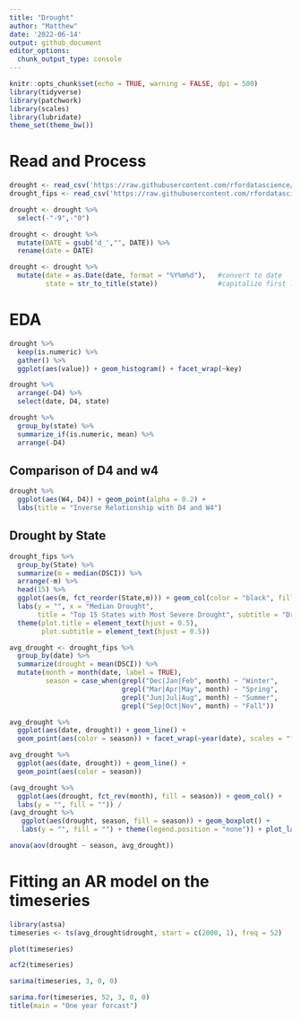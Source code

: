 ```yaml
---
title: "Drought"
author: "Matthew"
date: '2022-06-14'
output: github_document
editor_options: 
  chunk_output_type: console
---
```


```r
knitr::opts_chunk$set(echo = TRUE, warning = FALSE, dpi = 500)
library(tidyverse)
library(patchwork)
library(scales)
library(lubridate)
theme_set(theme_bw())
```


# Read and Process
```r
drought <- read_csv('https://raw.githubusercontent.com/rfordatascience/tidytuesday/master/data/2022/2022-06-14/drought.csv')
drought_fips <- read_csv('https://raw.githubusercontent.com/rfordatascience/tidytuesday/master/data/2022/2022-06-14/drought-fips.csv')

drought <- drought %>% 
  select(-"-9",-"0")

drought <- drought %>% 
  mutate(DATE = gsub('d_',"", DATE)) %>% 
  rename(date = DATE)

drought <- drought %>% 
  mutate(date = as.Date(date, format = "%Y%m%d"),   #convert to date
         state = str_to_title(state))               #capitalize first letter
```


# EDA
```r
drought %>% 
  keep(is.numeric) %>% 
  gather() %>% 
  ggplot(aes(value)) + geom_histogram() + facet_wrap(~key)
```



```r
drought %>% 
  arrange(-D4) %>% 
  select(date, D4, state)

drought %>% 
  group_by(state) %>% 
  summarize_if(is.numeric, mean) %>% 
  arrange(-D4)
```



## Comparison of D4 and w4
```r
drought %>% 
  ggplot(aes(W4, D4)) + geom_point(alpha = 0.2) +
  labs(title = "Inverse Relationship with D4 and W4")
```



## Drought by State
```r
drought_fips %>% 
  group_by(State) %>% 
  summarize(m = median(DSCI)) %>% 
  arrange(-m) %>% 
  head(15) %>% 
  ggplot(aes(m, fct_reorder(State,m))) + geom_col(color = "black", fill = "lightblue") +
  labs(y = "", x = "Median Drought", 
       title = "Top 15 States with Most Severe Drought", subtitle = "Drought Scale goes from 0 to 500")  +
  theme(plot.title = element_text(hjust = 0.5), 
        plot.subtitle = element_text(hjust = 0.5))
```



```r
avg_drought <- drought_fips %>% 
  group_by(date) %>% 
  summarize(drought = mean(DSCI)) %>% 
  mutate(month = month(date, label = TRUE),
         season = case_when(grepl("Dec|Jan|Feb", month) ~ "Winter",
                            grepl("Mar|Apr|May", month) ~ "Spring",
                            grepl("Jun|Jul|Aug", month) ~ "Summer",
                            grepl("Sep|Oct|Nov", month) ~ "Fall"))

avg_drought %>% 
  ggplot(aes(date, drought)) + geom_line() + 
  geom_point(aes(color = season)) + facet_wrap(~year(date), scales = "free")

avg_drought %>% 
  ggplot(aes(date, drought)) + geom_line() + 
  geom_point(aes(color = season))

(avg_drought %>% 
  ggplot(aes(drought, fct_rev(month), fill = season)) + geom_col() +
  labs(y = "", fill = "")) /
(avg_drought %>% 
   ggplot(aes(drought, season, fill = season)) + geom_boxplot() +
   labs(y = "", fill = "") + theme(legend.position = "none")) + plot_layout(guides = 'collect')

anova(aov(drought ~ season, avg_drought))
```


# Fitting an AR model on the timeseries
```r
library(astsa)
timeseries <- ts(avg_drought$drought, start = c(2000, 1), freq = 52)

plot(timeseries)

acf2(timeseries)

sarima(timeseries, 3, 0, 0)

sarima.for(timeseries, 52, 3, 0, 0)
title(main = "One year forcast")
```


